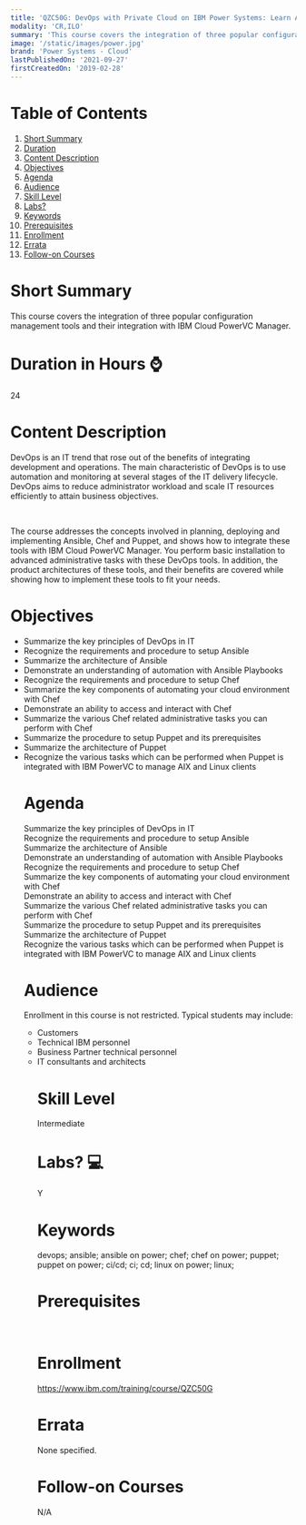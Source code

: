 ```yaml
---
title: 'QZC50G: DevOps with Private Cloud on IBM Power Systems: Learn Ansible, Chef, and Puppet'
modality: 'CR,ILO'
summary: 'This course covers the integration of three popular configuration management tools and their integration with IBM Cloud PowerVC Manager.'
image: '/static/images/power.jpg'
brand: 'Power Systems - Cloud'
lastPublishedOn: '2021-09-27'
firstCreatedOn: '2019-02-28'
---
```

# Table of Contents
1.  [Short Summary](#short-summary)
2.  [Duration](#duration-in-hours-)
3.  [Content Description](#content-description)
4.  [Objectives](#objectives)
5.  [Agenda](#agenda)
6.  [Audience](#audience)
7.  [Skill Level](#skill-level)
8.  [Labs?](#labs-)
9.  [Keywords](#keywords)
10. [Prerequisites](#prerequisites)
11. [Enrollment](#enrollment)
12. [Errata](#errata)
13. [Follow-on Courses](#follow-on-courses)

# Short Summary
This course covers the integration of three popular configuration management tools and their integration with IBM Cloud PowerVC Manager.

# Duration in Hours ⌚
24

# Content Description
<p>DevOps is an IT trend that rose out of the benefits of integrating development and operations. The main characteristic of DevOps is to use automation and monitoring at several stages of the IT delivery lifecycle. DevOps aims to reduce administrator workload and scale IT resources efficiently to attain business objectives.</p><p>&nbsp;</p><p>The course addresses the concepts involved in planning, deploying and implementing Ansible, Chef and Puppet, and shows how to integrate these tools with IBM Cloud PowerVC Manager. You perform basic installation to advanced administrative tasks with these DevOps tools. In addition, the product architectures of these tools, and their benefits are covered while showing how to implement these tools to fit your needs.</p>

# Objectives
<ul /><li />Summarize the key principles of DevOps in IT<li />Recognize the requirements and procedure to setup Ansible<li />Summarize the architecture of Ansible<li />Demonstrate an understanding of automation with Ansible Playbooks<li />Recognize the requirements and procedure to setup Chef<li />Summarize the key components of automating your cloud environment with Chef<li />Demonstrate an ability to access and interact with Chef<li />Summarize the various Chef related administrative tasks you can perform with Chef<li />Summarize the procedure to setup Puppet and its prerequisites<li />Summarize the architecture of Puppet<li />Recognize the various tasks which can be performed when Puppet is integrated with IBM PowerVC to manage AIX and Linux clients

# Agenda
<p>Summarize the key principles of DevOps in IT<br />Recognize the requirements and procedure to setup Ansible<br />Summarize the architecture of Ansible<br />Demonstrate an understanding of automation with Ansible Playbooks<br />Recognize the requirements and procedure to setup Chef<br />Summarize the key components of automating your cloud environment with Chef<br />Demonstrate an ability to access and interact with Chef<br />Summarize the various Chef related administrative tasks you can perform with Chef<br />Summarize the procedure to setup Puppet and its prerequisites<br />Summarize the architecture of Puppet<br />Recognize the various tasks which can be performed when Puppet is integrated with IBM PowerVC to manage AIX and Linux clients</p>

# Audience
<p>Enrollment in this course is not restricted. Typical students may include:
</p><ul /><li />Customers
<li />Technical IBM personnel 
<li />Business Partner technical personnel 
<li />IT consultants and architects


# Skill Level
Intermediate        

# Labs? 💻
Y

# Keywords
devops; ansible; ansible on power; chef; chef on power; puppet; puppet on power; ci/cd; ci; cd; linux on power; linux; 

# Prerequisites
<p>&nbsp;</p>

# Enrollment
https://www.ibm.com/training/course/QZC50G

# Errata
None specified.

# Follow-on Courses
N/A

